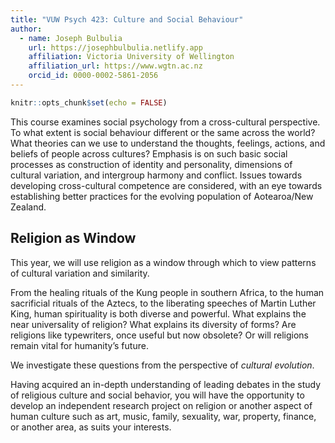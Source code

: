 ```yaml
---
title: "VUW Psych 423: Culture and Social Behaviour"
author:
  - name: Joseph Bulbulia
    url: https://josephbulbulia.netlify.app
    affiliation: Victoria University of Wellington
    affiliation_url: https://www.wgtn.ac.nz
    orcid_id: 0000-0002-5861-2056
---
```


```r
knitr::opts_chunk$set(echo = FALSE)
```


This course examines social psychology from a cross-cultural perspective. To what extent is social behaviour different or the same across the world? What theories can we use to understand the thoughts, feelings, actions, and beliefs of people across cultures? Emphasis is on such basic social processes as construction of identity and personality, dimensions of cultural variation, and intergroup harmony and conflict. Issues towards developing cross-cultural competence are considered, with an eye towards establishing better practices for the evolving population of Aotearoa/New Zealand.  

## Religion as Window

This year, we will use religion as a window through which to view patterns of cultural variation and similarity. 

From the healing rituals of the Kung people in southern Africa, to the human sacrificial rituals of the Aztecs, to the liberating speeches of Martin Luther King, human spirituality is both diverse and powerful.  What explains the near universality of religion? What explains its diversity of forms? Are religions like typewriters, once useful but now obsolete?  Or will religions remain vital for humanity's future.  

We investigate these questions from the perspective of *cultural evolution*.

Having acquired an in-depth understanding of leading debates in the study of religious culture and social behavior, you will have the opportunity to develop an independent research project on religion or another aspect of human culture such as art, music, family, sexuality, war, property, finance, or another area, as suits your interests. 

